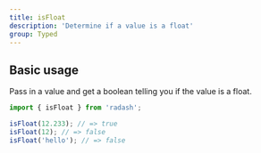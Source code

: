 ```yaml
---
title: isFloat
description: 'Determine if a value is a float'
group: Typed
---
```


## Basic usage

Pass in a value and get a boolean telling you if the value is a float.

```ts
import { isFloat } from 'radash';

isFloat(12.233); // => true
isFloat(12); // => false
isFloat('hello'); // => false
```
